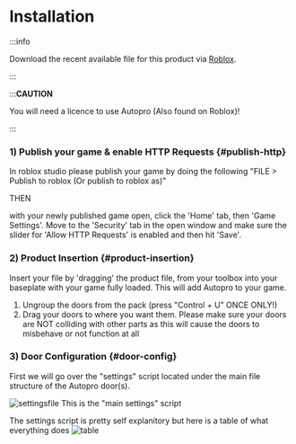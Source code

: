# Installation

:::info

Download the recent available file for this product via [Roblox](https://www.roblox.com/games/3889813464/Legacy-Licence-Centre). 

:::

:::**CAUTION**

You will need a licence to use Autopro (Also found on Roblox)!

:::

### 1) Publish your game & enable HTTP Requests {#publish-http}
In roblox studio please publish your game by doing the following "FILE > Publish to roblox (Or publish to roblox as)"

THEN

with your newly published game open, click the 'Home' tab, then 'Game Settings'. Move to the 'Security' tab in the open window and make sure the slider for 'Allow HTTP Requests' is enabled and then hit 'Save'.

### 2) Product Insertion {#product-insertion}

Insert your file by 'dragging' the product file, from your toolbox into your baseplate with your game fully loaded. This will add Autopro to your game.

1. Ungroup the doors from the pack (press "Control + U" ONCE ONLY!)
2. Drag your doors to where you want them. 
Please make sure your doors are NOT colliding with other parts as this will cause the doors to misbehave or not function at all

### 3) Door Configuration {#door-config}
First we will go over the "settings" script located under the main file structure of the Autopro door(s).

![settingsfile](img/apmainsettings.png)
This is the "main settings" script

The settings script is pretty self explanitory but here is a table of what everything does
![table](img/aptable.png)